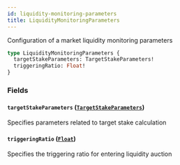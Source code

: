 ```yaml
---
id: liquidity-monitoring-parameters
title: LiquidityMonitoringParameters
---
```



Configuration of a market liquidity monitoring parameters

```graphql
type LiquidityMonitoringParameters {
  targetStakeParameters: TargetStakeParameters!
  triggeringRatio: Float!
}
```


### Fields

#### `targetStakeParameters` ([`TargetStakeParameters`](/docs/mainnet/graphql/objects/target-stake-parameters))

Specifies parameters related to target stake calculation


#### `triggeringRatio` ([`Float`](/docs/mainnet/graphql/scalars/float))

Specifies the triggering ratio for entering liquidity auction




